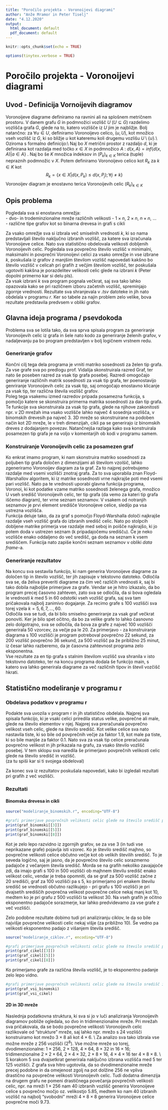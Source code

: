 ```yaml
---
title: "Poročilo projekta - Voronoijevi diagrami"
author: "Anže Mramor in Peter Tiselj"
date: "4.12.2020"
output:
  html_document: default
  pdf_document: default
---
```


```r
knitr::opts_chunk$set(echo = TRUE)
```


```r
options(tinytex.verbose = TRUE)
```

# Poročilo projekta - Voronoijevi diagrami

## Uvod - Definicija Vornoijevih diagramov

Voronoijeve diagrame definiramo na ravnini ali na splošnem metričnem prostoru. V danem grafu $G$ in podmnožici vozlišč $U$ ($U \subseteq G$) razdelimo vozlišča grafa $G$, glede na to, katero vozlišče iz $U$ jim je najbližje. Bolj natančno: za $\forall u \in U$, definiramo Voronoijevo celico, $(u, U)$, kot množico vseh vozlišč iz $G$, ki so bližje $u$ kot kateremu koli drugemu vozlišu $U \setminus \{u\}$.\\
Oziroma s formalno definicijo:\\
Naj bo $X$ metrični prostor z razdaljo $d$, ki je definirana kot razdalja med točko $x \in X$ in podmnožico $A$ : $d(x, A) = inf \{d(x, A) | a \in A \}$ . Naj bo še $K$ množica indeksov in $(P_k)_{k \in K}$ terica (tuple) nepraznih podmnožic v $X$. Potem definiramo Voronoijevo celico kot $R_k$ za $k \in K$ kot
$$ R_k = \{ x \in X | d(x,P_{k}) \leq d(x,P_{j}) ; \forall j \neq k \} $$
Voronoijev diagram je enostavno terica Voronoijevih celic $(R_k)_{k \in K}$

## Opis problema

Pogledala sva si enostavna omrežja:  
  -  dvo- in trodeminzionalne mreže različnih velikosti - $1 \times n$, $2 \times n$, $n \times n$, $\dots$  
  -  različne tipe grafov kot so binarna drevesa in grafi s cikli

Za vsako omrežje sva si izbrala več smiselnih vrednosti $k$, ki so nama predstavljali število naključno izbranih vozlišč, za katere sva izračunala Voronoijeve celice. Nato sva statistično obdelovala velikosti dobljenih Voronoijevih celic. Pogledala sva povprečno število vozlišč v minimalni, maksimalni in povprečni Voronoijevi celici za vsako omrežje in vse izbrane $k$, poskušala iz grafov z manjšim številom vozlišč napovedati kakšno bo število vozlišč v celicah pri grafih z večjim številom vozlišč, ter poskušala ugotoviti kakšna je porazdelitev velikosti celic glede na izbrani $k$ (Peter dopolni primerno kar si delu pls).  
Za vsak izbrani $k$ sva program pognala večkrat, saj sva tako lahko opazovala kako se pri različnem izboru začetnih vozlišč, spreminjajo zgornje vrednosti. Rezultate sva shranjevala v *.tsv* datoteke in jih nato obdelala v programu *r*. Ker so tabele za najin problem zelo velike, bova rezultate predstavila predvsem v obliki grafov.

## Glavna ideja programa / psevdokoda

Problema sva se lotila tako, da sva sprva spisala program za generiranje Voronoijevih celic iz grafa in šele nato kodo za generiranje želenih grafov, v nadaljevanju pa bo program predstavljen v bolj logičnem vrstnem redu.

### Generiranje grafov

Končni cilj tega dela programa je vrniti matriko sosednosti za želen tip grafa. Za vse grafe sva po predlogu prof. Vidalija skonstruirala razred Graf, ter nato še poseben razred za vsak tip grafa posebej. Razredi omogočajo generiranje različnih matrik sosednosti za vsak tip grafa, ter poenostavijo genriranje Voronoijevih celic za vsak tip, saj omogočajo enostavno klicanje za vsak tip, ter različna števila vozlišč grafov.  
Poleg tega vsakemu izmed razredov pripada posamezna funkcija, s pomočjo katere se skonstruira primerna matrika sosednosti za dan tip grafa. Te funkcije sva skonstruirala za vsak tip grafa, glede na njihove zakonitosti npr. v 2D mrežah ima vsako vozlišče lahko največ 4 sosednja vozlišča, v binomskih drevesih pa največ 3. 3D mreže so skonstruirane na podoben način kot 2D mreže, le v treh dimenzijah, cikli pa se generirajo iz binomskih dreves z dodajanjem povezav. Natančnejša razlaga kako sva konstruirala posamezen tip grafa je na voljo v komentarjih ob kodi v programu samem.

### Konstruiranje Voronoijevih celic za posamezen graf

Ko enkrat imamo program, ki nam skonstruira matriko sosednosti za poljuben tip grafa določen z dimenzijami ali številom vzolšič, lahko zgeneriramo Voronoijev diagram za ta graf. Za to najprej potrebujemo razdalje med vsemi vozlišči znotraj grafa. Za to sva uporabila znan Floyd-Warshallov algoritem, ki iz matrike sosednosti vrne najkrajše poti med vsemi pari vozlišč. Nato pa te vrednosti uporabi glavna funkcija programa, Voronoi, ki kot podatke vzame matriko sosednosti želenega grafa, množico U vseh središč Voronoijevih celic, ter tip grafa (da vemo za kateri tip grafa iščemo diagram), ter vrne seznam seznamov. V vsakem od notranjih seznamov je prvi element središče Voronoijeve celice, sledijo pa vsa ustrezna vozlišča.  
Funkcija deluje tako, da za graf s pomočjo Floyd-Warshalla določi najkrajše razdalje vseh vozlišč grafa do izbranih središč celic. Nato po stolpcih dobljene matrike primerja vse razdalje med seboj in poišče najkrajšo, ki jo potem doda v ustrezen seznam (k pripadajočemu središču). Če je neko vozlišče enako oddaljeno do več središč, ga doda na seznam k vsem središčem. Funkcija nato zapiše končni seznam seznamov v obliki *data frame*-a.

### Generiranje rezultatov

Na koncu sva sestavila funkcijo, ki nam generira Voronoijeve diagrame za določen tip in število vozlišč, ter jih zapisuje v tekstovno datoteko. Odločila sva se, da želiva preveriti diagrame za čim več različih vrednosti $k$, saj bi tako dobila najboljše primerjave za grafe. Vendar se je hitro izkazalo, da bo program precej časovno zahteven, zato sva se odločila, da si bova ogledala le vrednosti $k$ med 5 in 60 odstotki vseh vozlišč grafa, saj sva tam pričakovala najbolj zanimivo dogajanje. Za recimo grafe s 100 vozlišči sva torej vzela $k=5, 6, 7, ..., 60$.  
Odločila sva se tudi, da bi bilo smiselno generiranje za vsak graf večkrat ponoviti. Ker je bilo spet očitno, da bo za velike grafe to lahko časnovno zelo dolgotrajno, sva se odločila, da bova za grafe z največ 100 vozlišči generirala 50 vzorcev, za večje pa le 20. Za primerjavo - za konstruiranje diagrama s 100 vozlišči je program potreboval povprečno 22 sekund, za 200 vozlišč povprečno 36 sekund, za 500 vozlišč pa že približno 25 minut, iz česar lahko razberemo, da je časovna zahtevnost programa zelo eksponentna.  
Vse rezultate za en tip grafa s stalnim številom vozlišč sva shranila v isto tekstovno datoteko, ter na koncu programa dodala še funkcijo main, s katero sva lahko generirala diagrame za več različnih tipov in števil vozčišč hkrati.

## Statistično modeliranje v programu r

### Obdelava podatkov v programu r

Podakte sva uvozila v program r in jih statistično obdelala. Najprej sva spisala funkcijo, ki je vsaki celici priredila status velike, povprečne ali male, glede na število elementov v njej. Najprej sva preračunala povprečno velikost vseh celic, glede na število središč. Kot velike celice sva nato nastavila tiste, ki so bile od povprečnih večje za faktor 1.9, kot male pa tiste, ki so bile manjše za faktor 0.1. Nato sva za vsak tip celice preračunala povprečno velikost in jih prikazala na grafu, za vsako število vozlišč posebej. V tem sklopu sva naredila še primerjavo povprečnih velikosti celic glede na število središč in vozlišč.  
(za tu spiši kar si ti svojega obdeloval)

Za konec sva iz rezultatov poskušala napovedati, kako bi izgledali rezultati pri grafih z več vozlišči.

### Rezultati

#### Binomska drevesa in cikli

```r
source("modeliranje_binomskih.r", encoding="UTF-8")
```

```r
#grafi primerjave povprečnih velikosti celic glede na število središč po vozliščih
print(graf_binomski[[3]])
print(graf_binomski[[5]])
print(graf_binomski[[8]])
```

Kot je zelo lepo razvidno iz zgornjih grafov, se za vse 3 (in tudi vse neprikazane grafe) pojavlja isti vzorec. Ko je število središč majhno, so povprečne velikosti celice občutno večje kot ob velikih številih središč. To je seveda logično, saj je jasno, da je povprečno število celic sorazmerno padajoče z večanjem števila središč. Morda se na grafih nekoliko zavajajoče zdi, da imajo grafi s 100 in 500 vozlišči ob majhnem številu središč enako velikost celic, vendar je treba opomniti, da se graf za 500 vozlišč začne z 20 središči, graf za 100 vozlišči pa s 5, ko primerjamo pri enakem številu središč se vrednosti občutno razlikujejo - pri grafu s 100 vozlišči je pri dvajsetih središčih povprečna velikost povprečne celice nekaj manj kot 10, medtem ko je pri grafu z 500 vozlišči ta velikost 30. Na vseh grafih je očitno eksponentno padajoče sorazmerje, kar lahko predvidevamo za vse grafe z več vozlišči.

Zelo podobne rezultate dobimo tudi pri analiziranju ciklov, le da so bile najvišje povprečne velikosti celic nekaj višje (za približno 10). Še vedno pa velikosti eksponentno padajo z višanjem števila središč.  

```r
source("modeliranje_ciklov.r", encoding="UTF-8")
```

```r
#grafi primerjave povprečnih velikosti celic glede na število središč po vozliščih
print(graf_cikel[[3]])
print(graf_cikel[[5]])
print(graf_cikel[[8]])
```


Ko primerjamo grafe za različna števila vozlišč, je to eksponentno padanje zelo lepo vidno.

```r
#grafi primerjave povprečnih velikosti celic glede na število središč in vseh vozlišč
print(graf_vsi_binomski)
print(graf_vsi_cikel)
```

#### 2D in 3D mreže

Naslednja podatkovna struktura, ki sva si jo v luči analiziranja Voronoijevih diagramov pobliže ogledala, so dvo in tridimenzionalne mreže. Pri mrežah sva pričakovala, da se bodo povprečne velikosti Voronoijevih celic razlikovale od "strukture" mreže, saj lahko npr. mrežo s $24$ vozlišči konstruiramo kot mrežo $3 \times 8$ ali kot $4 \times 6$. \\
Za analizo sva tako izbrala vse možne mreže z $256$ vozlišči ($2^8$). Vse možne mreže so torej, dvodimenzionalne: $1 \times 256$, $2 \times 128$, $4 \times 64$, $8 \times 32$ in $16 \times 16$; tridimenzionalne $2 \times 2 \times 64$, $2 \times 4 \times 32$, $2 \times 8 \times 16$, $4 \times 4 \times 16$ ter $4 \times 8 \times 8$. \\
S korakom $5$ sva dvajsetkrat generirala naključno izbrana vozlišča med $5$ ter $125$ vozlišči. Z grafa sva hitro ugotovila, da so dvodimenzionalne mreže precej podobne in da omejenost zgolj na pot dolžine $256$ ne vpliva drastično na povprečne velikosti Voronoijevih celic. Tudi dodatna dimenzija na drugem grafu ne pomeni drastičnega povečanja povprečnih velikosti celic, npr. na mreži $1 \times 256$ nam $40$ izbranih vozlišč generira Voronoijeve celice s povprečno močjo oz. velikostjo $5.85$, medtem ko nam $40$ izbranih vozlišč na najbolj "svobodni" mreži $4 \times 8 \times 8$ generira Voronoijeve celice povprečne moči $9.73$.